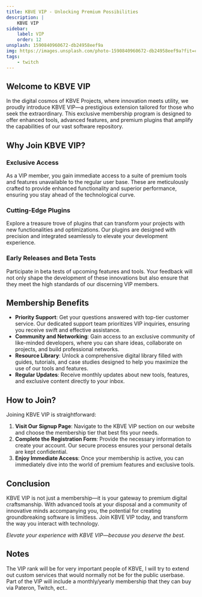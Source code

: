 ```yaml
---
title: KBVE VIP - Unlocking Premium Possibilities
description: |
    KBVE VIP
sidebar:
    label: VIP
    order: 12
unsplash: 1590840960672-db24958eef9a
img: https://images.unsplash.com/photo-1590840960672-db24958eef9a?fit=crop&w=1400&h=700&q=75
tags:
    - twitch
---
```


## Welcome to KBVE VIP

In the digital cosmos of KBVE Projects, where innovation meets utility, we proudly introduce KBVE VIP—a prestigious extension tailored for those who seek the extraordinary. This exclusive membership program is designed to offer enhanced tools, advanced features, and premium plugins that amplify the capabilities of our vast software repository.

## Why Join KBVE VIP?

### Exclusive Access

As a VIP member, you gain immediate access to a suite of premium tools and features unavailable to the regular user base. These are meticulously crafted to provide enhanced functionality and superior performance, ensuring you stay ahead of the technological curve.

### Cutting-Edge Plugins

Explore a treasure trove of plugins that can transform your projects with new functionalities and optimizations. Our plugins are designed with precision and integrated seamlessly to elevate your development experience.

### Early Releases and Beta Tests

Participate in beta tests of upcoming features and tools. Your feedback will not only shape the development of these innovations but also ensure that they meet the high standards of our discerning VIP members.

## Membership Benefits

-   **Priority Support**: Get your questions answered with top-tier customer service. Our dedicated support team prioritizes VIP inquiries, ensuring you receive swift and effective assistance.
-   **Community and Networking**: Gain access to an exclusive community of like-minded developers, where you can share ideas, collaborate on projects, and build professional networks.
-   **Resource Library**: Unlock a comprehensive digital library filled with guides, tutorials, and case studies designed to help you maximize the use of our tools and features.
-   **Regular Updates**: Receive monthly updates about new tools, features, and exclusive content directly to your inbox.

## How to Join?

Joining KBVE VIP is straightforward:

1.  **Visit Our Signup Page**: Navigate to the KBVE VIP section on our website and choose the membership tier that best fits your needs.
2.  **Complete the Registration Form**: Provide the necessary information to create your account. Our secure process ensures your personal details are kept confidential.
3.  **Enjoy Immediate Access**: Once your membership is active, you can immediately dive into the world of premium features and exclusive tools.

## Conclusion

KBVE VIP is not just a membership—it is your gateway to premium digital craftsmanship. With advanced tools at your disposal and a community of innovative minds accompanying you, the potential for creating groundbreaking software is limitless. Join KBVE VIP today, and transform the way you interact with technology.

_Elevate your experience with KBVE VIP—because you deserve the best._

## Notes

The VIP rank will be for very important people of KBVE, I will try to extend out custom services that would normally not be for the public userbase.
Part of the VIP will include a monthly/yearly membership that they can buy via Pateron, Twitch, ect..

